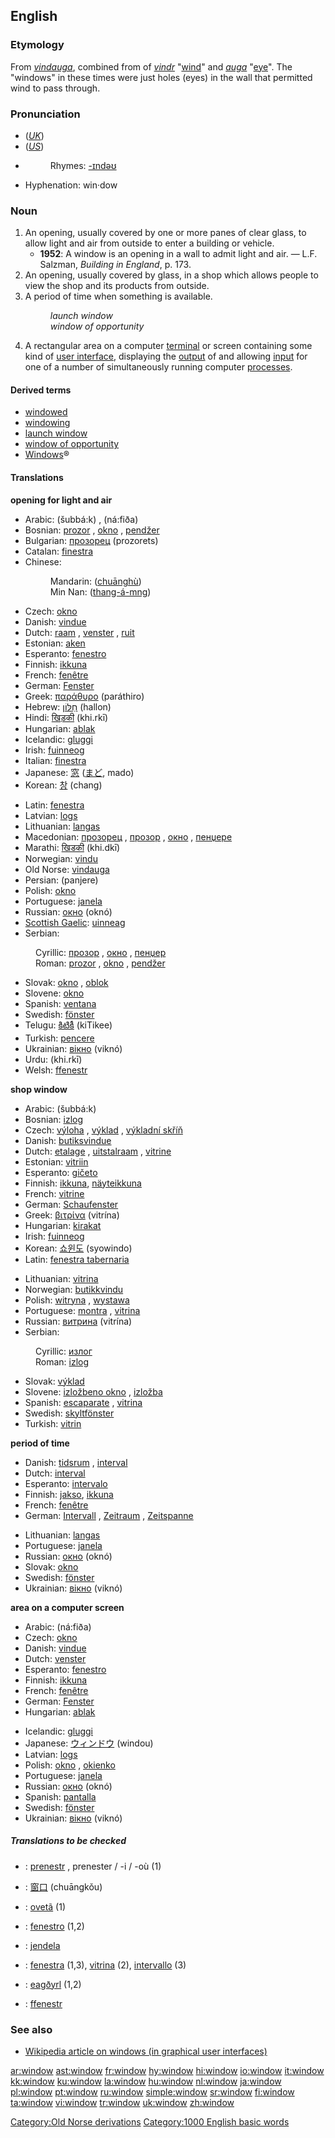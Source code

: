 {{wikipedia|window (disambiguation)}}
==English==

{{rank|write|caught|below|653|window|instead|giving|presence}}

===Etymology===
From {{ON.}} ''[[vindauga]]'', combined from of ''[[vindr]]'' "[[wind#Noun|wind]]" and ''[[auga]]'' "[[eye]]". The "windows" in these times were just holes (eyes) in the wall that permitted wind to pass through.

===Pronunciation===
*(''[[Received Pronunciation|UK]]'') {{IPA|/ˈwɪndəʊ/}}
*(''[[General American|US]]'') {{IPA|/ˈwɪndoʊ/}}
*{{audio|en-us-window.ogg|Audio (US)}}
*:Rhymes: [[Rhymes:English:-ɪndəʊ|-ɪndəʊ]]
*Hyphenation: win·dow

===Noun===
{{wikipedia}}
{{en-noun}}

# An opening, usually covered by one or more panes of clear glass, to allow light and air from outside to enter a building or vehicle.
#* '''1952''': A window is an opening in a wall to admit light and air. &mdash; L.F. Salzman, ''Building in England'', p. 173.
# An opening, usually covered by glass, in a shop which allows people to view the shop and its products from outside.
# A period of time when something is available.
#: ''launch window''
#: ''window of opportunity''
# {{GUI}} A rectangular area on a computer [[terminal]] or screen containing some kind of [[user interface]], displaying the [[output]] of and allowing [[input]] for one of a number of simultaneously running computer [[process]]es.

====Derived terms====
*[[windowed]]
*[[windowing]]
*[[launch window]]
*[[window of opportunity]]
*[[Windows]]&reg;<!--operating system-->

====Translations====
'''opening for light and air'''
{{top}}
*Arabic: {{ARchar|[[شباك]]}} (šubbá:k) {{m}}, {{ARchar|[[نافذة]]}} (ná:fiða) {{f}}
*Bosnian: [[prozor#Bosnian|prozor]] {{m}}, [[okno#Bosnian|okno]] {{n}}, [[pendžer#Bosnian|pendžer]] {{m}}
*Bulgarian: [[прозорец]] (prozorets) {{m}}
*Catalan: [[finestra]] {{f}}
*Chinese:
*:Mandarin: {{zh-ts|[[窗戶]]|[[窗户]]}} ([[chuānghù]])
*:Min Nan: {{zh-ts|[[窗仔門]]|[[窗仔门]]}} ([[thang-á-mn̂g|thang-á-mn{{unicode|̂}}g]])
*Czech: [[okno]] {{n}}
*Danish: [[vindue]] {{n}}
*Dutch: [[raam]] {{n}}, [[venster]] {{n}}, [[ruit]] {{f}}
*Estonian: [[aken]] {{f}}
*Esperanto: [[fenestro]]
*Finnish: [[ikkuna]]
*French: [[fenêtre]] {{f}}
*German: [[Fenster]] {{n}}
*Greek: [[παράθυρο]] (paráthiro) {{n}}
*Hebrew: [[חלון|חַלּוֹן]] (hallon) {{m}}
*Hindi: [[खिड़की]] (khi.rkī) {{f}}
*Hungarian: [[ablak]]
*Icelandic: [[gluggi]] {{m}}
*Irish: [[fuinneog]] {{f}}
*Italian: [[finestra]] {{f}}
*Japanese: [[窓]] ([[まど]], mado)
*Korean: [[창]] (chang)
{{mid}}
*Latin: [[fenestra]] {{f}}
*Latvian: [[logs]] {{m}}
*Lithuanian: [[langas]] {{m}}
*Macedonian: [[прозорец]] {{m}}, [[прозор]] {{m}}, [[окно]] {{n}}, [[пенџере]] {{n}}
*Marathi: [[खिडकी]] (khi.dkī)
*Norwegian: [[vindu]] {{n}}
*Old Norse: [[vindauga]] {{n}}
*Persian: {{FAchar|[[پنجره]]}} (panjere)
*Polish: [[okno]] {{n}}
*Portuguese: [[janela]] {{f}}
*Russian: [[окно]] (oknó) {{n}}
*[[Scottish Gaelic]]: [[uinneag]] {{f}}
*Serbian:
:Cyrillic: [[прозор#Serbian|прозор]] {{m}}, [[окно#Serbian|окно]] {{n}}, [[пенџер#Serbian|пенџер]] {{m}}
:Roman: [[prozor#Serbian|prozor]] {{m}}, [[okno#Serbian|okno]] {{n}}, [[pendžer#Serbian|pendžer]] {{m}}
*Slovak: [[okno#Slovak|okno]] {{n}}, [[oblok#Slovak|oblok]] {{m}}
*Slovene: [[okno]] {{n}}
*Spanish: [[ventana]] {{f}}
*Swedish: [[fönster]] {{n}}
*Telugu: [[కిటికీ]] (kiTikee)
*Turkish: [[pencere]]
*Ukrainian: [[вікно]] (viknó) {{n}}
*Urdu: {{URchar|[[کھڑکی]]}} (khi.rkī) {{f}}
*Welsh: [[ffenestr]]
{{bottom}}

'''shop window'''
{{top}}
*Arabic: {{ARchar|[[شباك]]}} (šubbá:k) {{m}}
*Bosnian: [[izlog#Bosnian|izlog]] {{m}}
*Czech: [[výloha]] {{f}}, [[výklad]] {{m}}, [[výkladní skříň]] {{f}}
*Danish: [[butiksvindue]] {{n}}
*Dutch: [[etalage]] {{f}}, [[uitstalraam]] {{n}}, [[vitrine#Dutch|vitrine]] {{f}}
*Estonian: [[vitriin]] {{f}}
*Esperanto: [[gičeto]]
*Finnish: [[ikkuna]], [[näyteikkuna]]
*French: [[vitrine]] {{f}}
*German: [[Schaufenster]] {{n}}
*Greek: [[βιτρίνα]] (vitrína) {{f}}
*Hungarian: [[kirakat]]
*Irish: [[fuinneog]] {{f}}
*Korean: [[쇼윈도]] (syowindo)
*Latin: [[fenestra tabernaria]]
{{mid}}
*Lithuanian: [[vitrina]] {{f}}
*Norwegian: [[butikkvindu]] {{n}}
*Polish: [[witryna]] {{f}}, [[wystawa]] {{f}}
*Portuguese: [[montra]] {{f}}, [[vitrina]] {{f}}
*Russian: [[витрина]] (vitrína) {{f}}
*Serbian:
:Cyrillic: [[излог#Serbian|излог]] {{m}}
:Roman: [[izlog#Serbian|izlog]] {{m}}
*Slovak: [[výklad#Slovak|výklad]] {{m}}
*Slovene: [[izložbeno okno]] {{n}}, [[izložba]] {{f}}
*Spanish: [[escaparate]] {{m}}, [[vitrina]] {{f}}
*Swedish: [[skyltfönster]] {{n}}
*Turkish: [[vitrin]]
{{bottom}}

'''period of time'''
{{top}}
*Danish: [[tidsrum]] {{n}}, [[interval]] {{n}}
*Dutch: [[interval]] {{n}}
*Esperanto: [[intervalo]]
*Finnish: [[jakso]], [[ikkuna]]
*French: [[fenêtre]] {{f}}
*German: [[Intervall]] {{n}}, [[Zeitraum]] {{m}}, [[Zeitspanne]] {{f}}
{{mid}}
*Lithuanian: [[langas]] {{m}}
*Portuguese: [[janela]] {{f}}
*Russian: [[окно]] (oknó) {{n}}
*Slovak: [[okno#Slovak|okno]] {{n}}
*Swedish: [[fönster]] {{n}}
*Ukrainian: [[вікно]] (viknó) {{n}}
{{bottom}}

'''area on a computer screen'''
{{top}}
*Arabic: {{ARchar|[[نافذة]]}} (ná:fiða) {{f}}
*Czech: [[okno]] {{n}}
*Danish: [[vindue]] {{n}}
*Dutch: [[venster]] {{n}}
*Esperanto: [[fenestro]]
*Finnish: [[ikkuna]]
*French: [[fenêtre]] {{f}}
*German: [[Fenster]] {{n}}
*Hungarian: [[ablak]]
{{mid}}
*Icelandic: [[gluggi]] {{m}}
*Japanese: [[ウィンドウ]] (windou)
*Latvian: [[logs]] {{m}}
*Polish: [[okno]] {{n}}, [[okienko]] {{n}}
*Portuguese: [[janela]] {{f}}
*Russian: [[окно]] (oknó) {{n}}
*Spanish: [[pantalla]] {{f}}
*Swedish: [[fönster]] {{n}}
*Ukrainian: [[вікно]] (viknó) {{n}}
{{bottom}}

=====Translations to be checked=====
<!--Remove this section once all of the translations below have been moved into the tables above.-->
{{checktrans}}

*{{ttbc|Breton}}: [[prenestr]] {{m}}, prenester / -i / -où {{p}} (1)
*{{ttbc|Chinese}}: [[窗口]] (chuāngkǒu)
*{{ttbc|Guaraní}}: [[ovetã]] (1)
*{{ttbc|Ido}}: [[fenestro]] (1,2)
*{{ttbc|Indonesian}}: [[jendela]]
*{{ttbc|Interlingua}}: [[fenestra]] (1,3), [[vitrina]] (2), [[intervallo]] (3)
*{{ttbc|Old English}}: [[eagðyrl]] (1,2)
*{{ttbc|Welsh}}: [[ffenestr]]

===See also===
*[[w:window_(computing)|Wikipedia article on windows (in graphical user interfaces)]]

[[Category:Old Norse derivations]]
[[Category:1000 English basic words]]

[[ar:window]]
[[ast:window]]
[[fr:window]]
[[hy:window]]
[[hi:window]]
[[io:window]]
[[it:window]]
[[kk:window]]
[[ku:window]]
[[la:window]]
[[hu:window]]
[[nl:window]]
[[ja:window]]
[[pl:window]]
[[pt:window]]
[[ru:window]]
[[simple:window]]
[[sr:window]]
[[fi:window]]
[[ta:window]]
[[vi:window]]
[[tr:window]]
[[uk:window]]
[[zh:window]]
